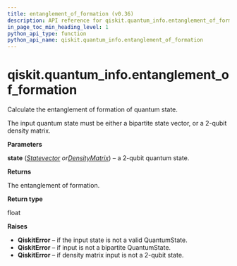```yaml
---
title: entanglement_of_formation (v0.36)
description: API reference for qiskit.quantum_info.entanglement_of_formation in qiskit v0.36
in_page_toc_min_heading_level: 1
python_api_type: function
python_api_name: qiskit.quantum_info.entanglement_of_formation
---
```


<span id="qiskit-quantum-info-entanglement-of-formation" />

# qiskit.quantum\_info.entanglement\_of\_formation

<Function id="qiskit.quantum_info.entanglement_of_formation" isDedicatedPage={true} github="https://github.com/qiskit/qiskit/tree/stable/0.20/qiskit/quantum_info/states/measures.py" signature="entanglement_of_formation(state)">
  Calculate the entanglement of formation of quantum state.

  The input quantum state must be either a bipartite state vector, or a 2-qubit density matrix.

  **Parameters**

  **state** ([*Statevector*](qiskit.quantum_info.Statevector "qiskit.quantum_info.Statevector")  *or*[*DensityMatrix*](qiskit.quantum_info.DensityMatrix "qiskit.quantum_info.DensityMatrix")) – a 2-qubit quantum state.

  **Returns**

  The entanglement of formation.

  **Return type**

  float

  **Raises**

  *   **QiskitError** – if the input state is not a valid QuantumState.
  *   **QiskitError** – if input is not a bipartite QuantumState.
  *   **QiskitError** – if density matrix input is not a 2-qubit state.
</Function>

